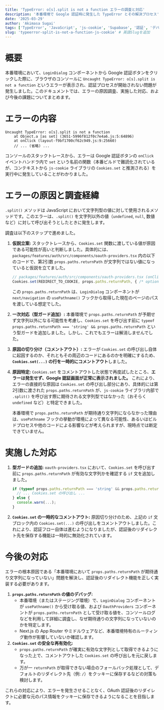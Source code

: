 ```yaml
---
title: 'TypeError: o[s].split is not a function エラーの調査と対応'
description: '本番環境で Google 認証時に発生した TypeError とその解決プロセス'
date: '2025-03-29'
author: 'Akimasa Sugai'
tags: ['TypeError', 'JavaScript', 'js-cookie', 'Supabase', '認証', 'デバッグ']
slug: 'typeerror-split-is-not-a-function-js-cookie' # 英語Slugを追加
---
```


# 概要

本番環境において、`LoginDialog` コンポーネントから Google 認証ボタンをクリックした際に、ブラウザのコンソールに `Uncaught TypeError: o[s].split is not a function` というエラーが表示され、認証プロセスが開始されない問題が発生しました。このドキュメントでは、エラーの原因調査、実施した対応、および今後の課題についてまとめます。

# エラーの内容

```
Uncaught TypeError: o[s].split is not a function
    at Object.a [as set] (3651-5996f812f0c7e4a6.js:5:64896)
    at onClick (layout-f9bf1700cf62c949.js:9:25660)
    // ... (省略) ...
```

コンソールのスタックトレースから、エラーは Google 認証ボタンの `onClick` イベントハンドラ内で `set` という名前の関数（本番ビルドで難読化されているが、コンテキストから `js-cookie` ライブラリの `Cookies.set` と推測される）を実行中に発生していることがわかりました。

# エラーの原因と調査経緯

`.split()` メソッドは JavaScript において文字列型の値に対して使用されるメソッドです。このエラーは、`.split()` を文字列以外の値（`undefined`, `null`, 数値など）に対して呼び出そうとしたときに発生します。

調査は以下のステップで進めました。

1.  **仮説立案:** スタックトレースから、`Cookies.set` 関数に渡している値が原因である可能性が高いと判断しました。具体的には、`packages/features/auth/src/components/oauth-providers.tsx` 内の以下のコードで、第2引数 `props.paths.returnPath` が文字列ではない値になっていると仮説を立てました。
    ```typescript
    // packages/features/auth/src/components/oauth-providers.tsx (onClick内)
    Cookies.set(REDIRECT_TO_COOKIE, props.paths.returnPath, { /* options */ });
    ```
    この `props.paths.returnPath` は、`LoginDialog` コンポーネントが `next/navigation` の `usePathname()` フックから取得した現在のページのパスを渡している想定でした。

2.  **一次対応（型ガード追加）:** 本番環境で `props.paths.returnPath` が予期せず文字列以外になる可能性を考慮し、`Cookies.set` を呼び出す前に `typeof props.paths.returnPath === 'string' && props.paths.returnPath` という型ガードを追加しました。しかし、これでもエラーは解消しませんでした。

3.  **原因の切り分け（コメントアウト）:** エラーが `Cookies.set` の呼び出し自体に起因するのか、それともその周辺のコードにあるのかを明確にするため、**`Cookies.set(...)` の行を一時的にコメントアウト**しました。

4.  **原因特定:** `Cookies.set` をコメントアウトした状態で再度試したところ、**エラーは発生せず、Google 認証画面が正常に表示されました。** これにより、エラーの直接的な原因は `Cookies.set` の呼び出し部分にあり、具体的には第2引数に渡された `props.paths.returnPath` が、`js-cookie` ライブラリ内部で `.split()` を呼び出す際に期待される文字列型ではなかった（おそらく `undefined` など）と特定できました。

    本番環境で `props.paths.returnPath` が期待通り文字列にならなかった理由は、`usePathname` フックの挙動が環境によって異なる可能性、あるいはビルドプロセスや他のコードによる影響などが考えられますが、現時点では断定できていません。

# 実施した対応

1.  **型ガードの追加:** `oauth-providers.tsx` において、`Cookies.set` を呼び出す前に `props.paths.returnPath` が有効な文字列かを確認する `if` 文を追加しました。
    ```typescript
    if (typeof props.paths.returnPath === 'string' && props.paths.returnPath) {
      // ... Cookies.set の呼び出し ...
    } else {
      console.warn(...);
    }
    ```
2.  **`Cookies.set` の一時的なコメントアウト:** 原因切り分けのため、上記の `if` 文ブロック内の `Cookies.set(...)` の呼び出しをコメントアウトしました。これにより、認証フロー自体は進むようになりましたが、認証後のリダイレクト先を保存する機能は一時的に無効化されています。

# 今後の対応

エラーの根本原因である「本番環境において `props.paths.returnPath` が期待通り文字列になっていない」問題を解決し、認証後のリダイレクト機能を正しく実装する必要があります。

1.  **`props.paths.returnPath` の値のデバッグ:**
    *   本番環境（またはステージング環境）で、`LoginDialog` コンポーネントが `usePathname()` から受け取る値、および `OauthProviders` コンポーネントが `props.paths.returnPath` として受け取る値を、コンソールログなどを利用して詳細に調査し、なぜ期待通りの文字列になっていないのかを特定します。
    *   Next.js の App Router やミドルウェアなど、本番環境特有のルーティング動作が影響していないか確認します。
2.  **`Cookies.set` の安全な再有効化:**
    *   `props.paths.returnPath` が確実に有効な文字列として取得できるようになった上で、コメントアウトした `Cookies.set` の呼び出しを元に戻します。
    *   万が一 `returnPath` が取得できない場合のフォールバック処理として、デフォルトのリダイレクト先（例: `/`）をクッキーに保存するなどの対策も検討します。

これらの対応により、エラーを発生させることなく、OAuth 認証後のリダイレクトに必要な元のパス情報をクッキーに保存できるようになることを目指します。

